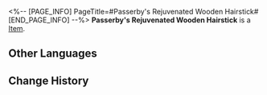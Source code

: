 <%-- [PAGE_INFO]
PageTitle=#Passerby's Rejuvenated Wooden Hairstick#
[END_PAGE_INFO] --%>
{{Item Infobox
|id          = 61011
|image       = Item Passerby's Rejuvenated Wooden Hairstick.png
|type        = 
|invCategory = Relics
|rarity      = 5
|effect      = 
|description = A withered twig that was used as a hairstick, with new flower buds sprouting on the end. Now, the past is long gone, and the stick inlaid with parcel-gilt flower buds commemorates the beginning of a new life.
|source1     = [[Cavern of Corrosion: Corridor of Fading Echoes]]
}}
'''Passerby's Rejuvenated Wooden Hairstick''' is a [[Item]].

==Other Languages==
{{Other Languages
|en   = Passerby's Rejuvenated Wooden Hairstick
|zhs  = 过客的逢春木簪
|zht  = 過客的逢春木簪
|ja   = 過客の迎春かんざし
|ko   = 과객의 봄맞이 나무 비녀
|es   = Horquilla de madera rejuvenecida del transeúnte
|fr   = Épingle à cheveux en bois rajeuni du vagabond
|ru   = Весенняя шпилька скитальца
|th   = Passerby's Rejuvenated Wooden Hairstick
|vi   = Chiếc Trâm Của Lãng Khách
|de   = Verjüngter hölzerner Haarstab des Wanderers
|id   = Passerby's Rejuvenated Wooden Hairstick
|pt   = Prendedor de Cabelo Rejuvenescido do Transeunte
}}

==Change History==
{{Change History|1.0}}